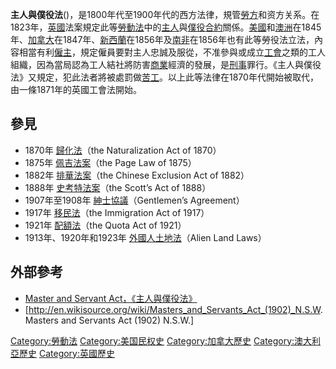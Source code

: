 '''主人與僕役法'''({{lang-en|Master and Servant Act}})，是1800年代至1900年代的西方法律，規管[[勞方|勞方]]和资方关系。在1823年，[[英國|英國]]法案規定此等[[勞動法|勞動法]]中的[[主人|主人]]與[[僕役|僕役]][[合約|合約]]關係。[[美國|美國]]和[[澳洲|澳洲]]在1845年、[[加拿大|加拿大]]在1847年、[[新西蘭|新西蘭]]在1856年及[[南非|南非]]在1856年也有此等勞役法立法，內容相當有利[[僱主|僱主]]，規定僱員要對主人忠誠及服從，不准參與或成立[[工會|工會]]之類的工人組織，因為當局認為工人結社將防害[[商業|商業]]經濟的發展，是[[刑事|刑事]]罪行。《主人與僕役法》又規定，犯此法者將被處罰做[[苦力|苦工]]。以上此等法律在1870年代開始被取代，由一條1871年的英國工會法開始。

== 參見 ==
* 1870年 [[歸化法|歸化法]]（the Naturalization Act of 1870）
* 1875年 [[佩吉法案|佩吉法案]]（the Page Law of 1875）
* 1882年 [[排華法案|排華法案]]（the Chinese Exclusion Act of 1882）
* 1888年 [[史考特法案|史考特法案]]（the Scott’s Act of 1888）
* 1907年至1908年 [[紳士協議|紳士協議]]（Gentlemen’s Agreement）
* 1917年 [[移民法|移民法]]（the Immigration Act of 1917）
* 1921年 [[配額法|配額法]]（the Quota Act of 1921）
* 1913年、1920年和1923年 [[外國人土地法|外國人土地法]]（Alien Land Laws）

== 外部參考 ==
* [http://hermes.hrc.ntu.edu.tw/csa/journal/71/journal_park711.htm Master and Servant Act，《主人與僕役法》]{{Dead link|date=2018年8月 |bot=InternetArchiveBot |fix-attempted=yes }}
* [http://en.wikisource.org/wiki/Masters_and_Servants_Act_(1902)_N.S.W. Masters and Servants Act (1902) N.S.W.]{{Wayback|url=http://en.wikisource.org/wiki/Masters_and_Servants_Act_(1902)_N.S.W. |date=20191204092846 }}

[[Category:勞動法|Category:勞動法]]
[[Category:美国民权史|Category:美国民权史]]
[[Category:加拿大歷史|Category:加拿大歷史]]
[[Category:澳大利亞歷史|Category:澳大利亞歷史]]
[[Category:英國歷史|Category:英國歷史]]